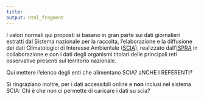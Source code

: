 ```yaml
---
title: 
output: html_fragment
---
```


<div>
<p>I valori normali qui proposti si basano in gran parte sui dati giornalieri estratti dal Sistema nazionale per la raccolta, l’elaborazione e la diffusione dei dati Climatologici di Interesse Ambientale (<a href="http://www.scia.isprambiente.it/wwwrootscia/Home_new.html" altr="sito SCIA" TARGET="_BLANK" class="mylink">SCIA</a>), realizzato dall’<a href="https://www.isprambiente.gov.it/it" alt="sito ISPRA" target="_blanket" class="mylink">ISPRA</a> in collaborazione e con i dati degli organismi titolari delle principali reti osservative presenti sul territorio nazionale.</p>

Qui mettere l'elenco degli enti che alimentano SCIA? aNCHE I REFERENTI?

<p>Si ringraziano inoltre, per i dati accessibili online e <strong>non</strong> inclusi nel sistema SCIA:
Chi è che non ci permette di caricare i dati su scia?
</p>
</div>